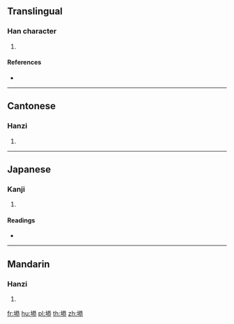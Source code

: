 ==Translingual==

===Han character===
{{Han char|rn=32|rad=土|as=10|sn=13|four=44133|canj=GTCP|ids=⿰土恭}}

# {{defn|Han|sort=土10}}

====References====
* {{Han ref|kx=0236.341|dkj=05381|hdz=10470.070|uh=5868|ud=22632|bh=DCE3|bd=56547}}

----

==Cantonese==

===Hanzi===
{{yue-hanzi|jyut=gung1|y=gung1}}

# {{defn|lang=yue|sort=土10}}

----

==Japanese==

===Kanji===
{{ja-kanji|grade=|rs=土10}}

# {{defn|lang=ja|sort=土10}}

====Readings====
* {{ja-readings|on=[[きょう]] (kyō)|kun=}}

----

==Mandarin==

===Hanzi===
{{cmn-hanzi|pin=[[gōng]] ([[gong1]])|wg=kung<sup>1</sup>}}

# {{defn|lang=cmn|sort=土10}}

[[fr:塨]]
[[hu:塨]]
[[pl:塨]]
[[th:塨]]
[[zh:塨]]